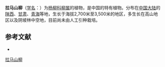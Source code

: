 {{Speciesbox
| name = 拉马山柳
| status = 
| status_system = 
| image =
| genus = Salix
| species = lamashanensis
| authority = Hao
}}

'''拉马山柳'''（[[学名|学名]]：{{lang|la|''Salix lamashanensis''}}）为[[杨柳科|杨柳科]][[柳属|柳属]]的植物，是中国的特有植物。分布在[[中国大陆|中国大陆]]的[[陕西|陕西]]、[[甘肃|甘肃]]、[[青海|青海]]等地，生长于海拔2,700米至3,500米的地区，多生长在高山地区以及阴坡林中空地，目前尚未由人工引种栽培。

== 参考文献 ==
<div class="references-small">
* {{cite web| url =http://www.bioinfo.cn/db05/KmzwSpecies.php?action=view&id=20488| title =拉马山柳| work =《中国高等植物数据库全库》| publisher =中国科学院微生物研究所| author =昆明植物研究所| accessdate =2009-02-25| deadurl =yes| archiveurl =https://web.archive.org/web/20160305050520/http://www.bioinfo.cn/db05/KmzwSpecies.php?action=view&id=20488| archivedate =2016-03-05}}
</div>
{{Taxonbar|from=Q11077133}}

[[Category:柳属|拉马山柳]]


{{植物小作品}}